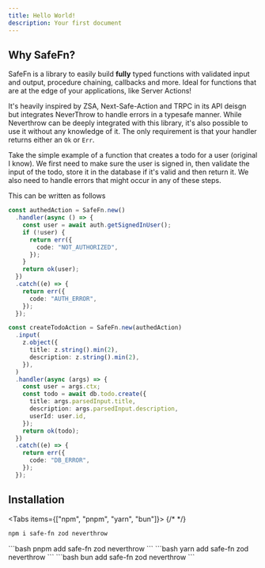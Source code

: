 ```yaml
---
title: Hello World!
description: Your first document
---
```



## Why SafeFn?

SafeFn is a library to easily build **fully** typed functions with validated input and output, procedure chaining, callbacks and more. Ideal for functions that are at the edge of your applications, like Server Actions!

It's heavily inspired by ZSA, Next-Safe-Action and TRPC in its API deisgn but integrates NeverThrow to handle errors in a typesafe manner.
While Neverthrow can be deeply integrated with this library, it's also possible to use it without any knowledge of it. The only requirement is that your handler returns either an `Ok` or `Err`.

Take the simple example of a function that creates a todo for a user (original I know).
We first need to make sure the user is signed in, then validate the input of the todo, store it in the database if it's valid and then return it. We also need to handle errors that might occur in any of these steps.

This can be written as follows

```ts
const authedAction = SafeFn.new()
  .handler(async () => {
    const user = await auth.getSignedInUser();
    if (!user) {
      return err({
        code: "NOT_AUTHORIZED",
      });
    }
    return ok(user);
  })
  .catch((e) => {
    return err({
      code: "AUTH_ERROR",
    });
  });

const createTodoAction = SafeFn.new(authedAction)
  .input(
    z.object({
      title: z.string().min(2),
      description: z.string().min(2),
    }),
  )
  .handler(async (args) => {
    const user = args.ctx;
    const todo = await db.todo.create({
      title: args.parsedInput.title,
      description: args.parsedInput.description,
      userId: user.id,
    });
    return ok(todo);
  })
  .catch((e) => {
    return err({
      code: "DB_ERROR",
    });
  });
```

## Installation

<Tabs items={["npm", "pnpm", "yarn", "bun"]}>
{/* <!-- prettier-ignore --> */}
  <Tab value="npm">
  ```bash 
  npm i safe-fn zod neverthrow
  ```
  </Tab>
  
  <Tab value="pnpm">
  ```bash 
  pnpm add safe-fn zod neverthrow
  ```
  </Tab>
  <Tab value="yarn">
  ```bash 
  yarn add safe-fn zod neverthrow
  ```
  </Tab>
  <Tab value="bun">
  ```bash 
  bun add safe-fn zod neverthrow
  ```
  </Tab>
</Tabs>

<Cards>
  <Card title="Creating a SafeFn" href="/docs/create/instantiate" />
</Cards>
